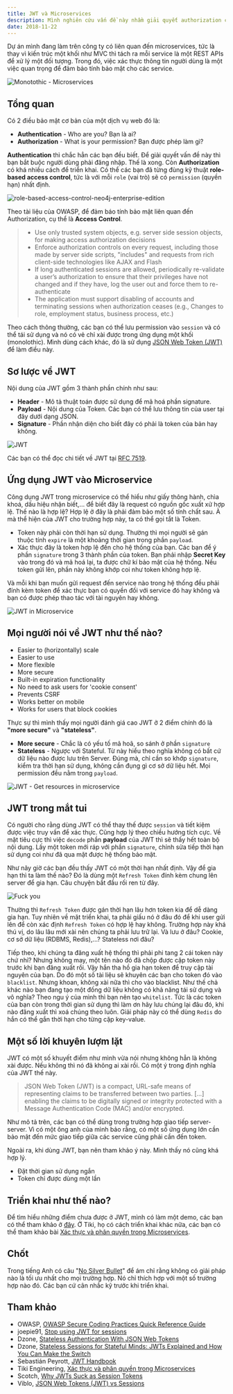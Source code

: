 ```yaml
---
title: JWT và Microservices
description: Mình nghiên cứu vấn đề này nhầm giải quyết authorization cho dự án đang làm trên công ty có liên quan đến microservices.
date: 2018-11-22
---
```


Dự án mình đang làm trên công ty có liên quan đến microservices, tức là thay vì kiến trúc một khối như MVC thì tách ra mỗi service là một REST APIs để xử lý một đối tượng. Trong đó, việc xác thực thông tin người dùng là một việc quan trọng để đảm bảo tính bảo mật cho các service.

![Monotothic - Microservices](/assets/tutorials/jwt-va-microservices/microservice.png)

## Tổng quan

Có 2 điều bảo mật cơ bản của một dịch vụ web đó là:

- **Authentication** - Who are you? Bạn là ai?
- **Authorization** - What is your permission? Bạn được phép làm gì?

**Authentication** thì chắc hẳn các bạn đều biết. Để giải quyết vấn đề này thì bạn bắt buộc người dùng phải đăng nhập. Thế là xong. Còn **Authorization** có khá nhiều cách để triển khai. Có thể các bạn đã từng đùng kỹ thuật **role-based access control**, tức là với mỗi `role` (vai trò) sẽ có `permission` (quyền hạn) nhất định.

![role-based-access-control-neo4j-enterprise-edition](/assets/tutorials/jwt-va-microservices/role-based-access-control-neo4j-enterprise-edition.png)

Theo tài liệu của OWASP, để đảm báo tính bảo mật liên quan đến Authorization, cụ thể là **Access Control**.

> - Use only trusted system objects, e.g. server side session objects, for making access authorization decisions
> - Enforce authorization controls on every request, including those made by server side scripts, "includes" and requests from rich client-side technologies like AJAX and Flash
> - If long authenticated sessions are allowed, periodically re-validate a user’s authorization to ensure that their privileges have not changed and if they have, log the user out and force them to re-authenticate
> - The application must support disabling of accounts and terminating sessions when authorization ceases (e.g., Changes to role, employment status, business process, etc.)

Theo cách thông thường, các bạn có thể lưu permission vào `session` và có thể tái sử dụng và nó có vẻ chỉ xài được trong ứng dụng một khối (monolothic). Mình dùng cách khác, đó là sử dụng [JSON Web Token (JWT)](https://tools.ietf.org/html/rfc7519) để làm điều này.

## Sơ lược về JWT

Nội dung của JWT gồm 3 thành phần chính như sau:

- **Header** - Mô tả thuật toán được sử dụng để mã hoá phần signature.
- **Payload** - Nội dung của Token. Các bạn có thể lưu thông tin của user tại đây dưới dạng JSON.
- **Signature** - Phần nhận diện cho biết đây có phải là token của bản hay không.

![JWT](/assets/tutorials/jwt-va-microservices/jwt.jpg)

Các bạn có thể đọc chi tiết về JWT tại [RFC 7519](https://tools.ietf.org/html/rfc7519).

## Ứng dụng JWT vào Microservice

Công dụng JWT trong microservice có thể hiểu như giấy thông hành, chìa khoá, dấu hiệu nhận biết,... để biết đây là request có nguồn gốc xuất xử hợp lệ. Thế nào là hợp lệ? Hợp lệ ở đây là phải đảm bảo một số tính chất sau. À mà thể hiện của JWT cho trường hợp này, ta có thể gọi tắt là Token.

- Token này phải còn thời hạn sử dụng. Thường thì mọi người sẽ gán thuộc tính `expire` là một khoảng thời gian trong phần `payload`.
- Xác thực đây là token hợp lệ đến cho hệ thống của bạn. Các bạn để ý phần `signature` trong 3 thành phần của token. Bạn phải nhập **Secret Key** vào trong đó và mã hoá lại, ta được chữ kí bảo mật của hệ thống. Nếu token gửi lên, phần này không khớp coi như token không hợp lệ.

Và mỗi khi bạn muốn gửi request đến service nào trong hệ thống đều phải đính kèm token để xác thực bạn có quyền đối với service đó hay không và bạn có được phép thao tác với tài nguyên hay không.

![JWT in Microservice](/assets/tutorials/jwt-va-microservices/jwt-in-microservice.png)

## Mọi người nói về JWT như thế nào?

- Easier to (horizontally) scale
- Easier to use
- More flexible
- More secure
- Built-in expiration functionality
- No need to ask users for 'cookie consent'
- Prevents CSRF
- Works better on mobile
- Works for users that block cookies

Thực sự thì mình thấy mọi người đánh giá cao JWT ở 2 điểm chính đó là **"more secure"** và **"stateless"**.

- **More secure** - Chắc là có yếu tố mã hoã, so sánh ở phần `signature`
- **Stateless** - Ngược với Stateful. Từ này hiểu theo nghĩa không có bất cứ dữ liệu nào được lưu trên Server. Đúng mà, chỉ cần so khớp `signature`, kiểm tra thời hạn sử dụng, không cần đụng gì cơ sở dữ liệu hết. Mọi permission đều nằm trong `payload`.

![JWT - Get resources in microservice](/assets/tutorials/jwt-va-microservices/wI6XW.png)

## JWT trong mắt tui

Có người cho rằng dùng JWT có thể thay thế được `session` và tiết kiệm được việc truy vấn để xác thực. Cũng hợp lý theo chiều hướng tích cực. Về mặt tiêu cực thì việc `decode` phần **payload** của JWT thì sẽ thấy hết toàn bộ nội dung. Lấy một token mới ráp với phần `signature`, chỉnh sửa tiếp thời hạn sử dụng coi như đã qua mặt được hệ thống bảo mật.

Như nãy giờ các bạn đều thấy JWT có một thời hạn nhất định. Vậy để gia hạn thì ta làm thế nào? Đó là dùng một `Refresh Token` đính kèm chung lên server để gia hạn. Câu chuyện bắt đầu rối ren từ đây.

![Fuck you](/assets/tutorials/jwt-va-microservices/fuck-you.jpg)

Thường thì `Refresh Token` được gán thời hạn lâu hơn token kia để dễ dàng gia hạn. Tuy nhiên về mặt triển khai, ta phải giấu nó ở đâu đó để khi user gửi lên để còn xác định `Refresh Token` có hợp lệ hay không. Trường hợp này khá thú vị, do lâu lâu mới xài nên chúng ta phải lưu trữ lại. Và lưu ở đâu? Cookie, cơ sở dữ liệu (RDBMS, Redis),...? Stateless nơi đâu?

Tiếp theo, khi chúng ta đăng xuất hệ thống thì phải phi tang 2 cái token này chứ nhỉ? Nhưng không may, một tên nào đó đã chộp được cặp token này trước khi bạn đăng xuất rồi. Vậy hắn tha hồ gia hạn token để truy cập tài nguyên của bạn. Do đó một số tài liệu sẽ khuyên các bạn cho token đó vào `blacklist`. Nhưng khoan, không xài nữa thì cho vào blacklist. Như thế chả khác nào bạn đang tạo một đống dữ liệu không có khả năng tái sử dụng và vô nghĩa? Theo ngu ý của mình thì bạn nên tạo `whitelist`. Tức là các token của bạn còn trong thời gian sử dụng thì làm ơn hãy lưu chúng lại đâu đó, khi nào đăng xuất thì xoá chúng theo luôn. Giải pháp này có thể dùng `Redis` do hắn có thể gắn thời hạn cho từng cặp key-value.

## Một số lời khuyên lượm lặt

JWT có một số khuyết điểm như mình vừa nói nhưng không hẳn là không xài được. Nếu không thì nó đã không ai xài rồi. Có một ý trong định nghĩa của JWT thế này.

> JSON Web Token (JWT) is a compact, URL-safe means of representing claims to be transferred between two parties. \[...\] enabling the claims to be digitally signed or integrity protected with a Message Authentication Code (MAC) and/or encrypted.

Như mô tả trên, các bạn có thể dùng trong trường hợp giao tiếp server-server. Vì có một ông anh của mình bảo rằng, có một số ứng dụng lớn cần bảo mật đến mức giao tiếp giữa các service cũng phải cần đến token.

Ngoài ra, khi dùng JWT, bạn nên tham khảo ý này. Mình thấy nó cũng khá hợp lý.

- Đặt thời gian sử dụng ngắn
- Token chỉ được dùng một lần

## Triển khai như thế nào?

Để tìm hiểu những điểm chưa được ở JWT, mình có làm một demo, các bạn có thể tham khảo ở [đây](https://github.com/vhnam/research-jwt-restapi). Ở Tiki, họ có cách triển khai khác nữa, các bạn có thể tham khảo bài [Xác thực và phân quyền trong Microservices](https://engineering.tiki.vn/x%C3%A1c-th%E1%BB%B1c-v%C3%A0-ph%C3%A2n-quy%E1%BB%81n-trong-microservices-37689e53c082).

## Chốt

Trong tiếng Anh có câu "[No Silver Bullet](https://en.wikipedia.org/wiki/No_Silver_Bullet)" để ám chỉ rằng không có giải pháp nào là tối ưu nhất cho mọi trường hợp. Nó chỉ thích hợp với một số trường hợp nào đó. Các bạn cứ cân nhắc kỹ trước khi triển khai.

## Tham khảo

- OWASP, [OWASP Secure Coding Practices Quick Reference Guide](https://www.owasp.org//assets/tutorials/jwt-va-microservices/0/08/OWASP_SCP_Quick_Reference_Guide_v2.pdf)
- joepie91, [Stop using JWT for sessions](http://cryto.net/~joepie91/blog/2016/06/13/stop-using-jwt-for-sessions/)
- Dzone, [Stateless Authentication With JSON Web Tokens](https://dzone.com/articles/stateless-authentication-with-json-web-tokens)
- Dzone, [Stateless Sessions for Stateful Minds: JWTs Explained and How You Can Make the Switch](https://dzone.com/articles/stateless-sessions-for-stateful-minds-jwts-explain)
- Sebastián Peyrott, [JWT Handbook](https://auth0.com/resources/ebooks/jwt-handbook?utm_source=jwtio&utm_medium=sc&utm_campaign=rotating_banner)
- Tiki Engineering, [Xác thực và phân quyền trong Microservices](https://engineering.tiki.vn/x%C3%A1c-th%E1%BB%B1c-v%C3%A0-ph%C3%A2n-quy%E1%BB%81n-trong-microservices-37689e53c082)
- Scotch, [Why JWTs Suck as Session Tokens](https://scotch.io/bar-talk/why-jwts-suck-as-session-tokens)
- Viblo, [JSON Web Tokens (JWT) vs Sessions](https://viblo.asia/p/json-web-tokens-jwt-vs-sessions-4dbZN0Mg5YM)
